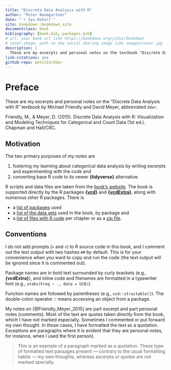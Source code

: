 ```yaml
---
title: "Discrete Data Analysis with R"
author: "Peter Baumgartner"
date: "`r Sys.Date()`"
site: bookdown::bookdown_site
documentclass: book
bibliography: [book.bib, packages.bib]
# url: your book url like https://bookdown.org/yihui/bookdown
# cover-image: path to the social sharing image like images/cover.jpg
description: |
  These are my excerpts and personal notes on the textbook "Discrete Data Analysis with R" by Michael Friendly and David Meyer.
link-citations: yes
github-repo: petzi53/ddar
---
```



# Preface {-}

These are my excerpts and personal notes on the "Discrete Data Analysis with R" textbook by Michael Friendly and David Meyer, abbreviated `ddar`.

::: {.infobox}
Friendly, M., & Meyer, D. (2015). Discrete Data Analysis with R:
Visualization and Modeling Techniques for Categorical and Count Data
(1st ed.). Chapman and Hall/CRC.
:::

## Motivation {-}

The two primary purposes of my notes are 

1. fostering my learning about categorical data analysis by writing excerpts and experimenting with the code and
2. converting base R code to its newer **{tidyverse}** alternative.

R scripts and data files are taken from the [book's
website](http://ddar.datavis.ca/). The book is supported directly by the R packages **{[vcd](http://cran.r-project.org/package=vcd)}** and **{[vcdExtra](http://cran.r-project.org/package=vcdExtra)}**, along with numerous other R packages. There is 

- a [list of packages](http://ddar.datavis.ca/pages/using#r-packages) used 
- a [list of the data sets](http://ddar.datavis.ca/pages/using#data-sets-by-package) used in the book, by package and
- a [list of files with R code](http://ddar.datavis.ca/pages/using#r-code) per chapter or as a [zip file](http://ddar.datavis.ca/pages/Rcode/DDAR-Rcode.zip).


## Conventions {-}

I do not add prompts (`>` and `+`) to R source code in this book, and I comment out the text output with two hashes `##` by default. This is for your convenience when you want to copy and run the code (the text output will be ignored since it is commented out). 

Package names are in bold text surrounded by curly brackets (e.g., **{vcdExtra}**), and inline code and filenames are formatted in a typewriter font (e.g., `xtabs(Freq ~ ., data = UCB)`). 

Function names are followed by parentheses (e.g., `vcd::structable()`). The double-colon operator :: means accessing an object from a package.

My notes on [@Friendly_Meyer_2015] are part excerpt and part personal notes (comments). Most of the text are quotes taken directly from the book, which I have not marked especially.
Sometimes I commented or put forward my own thought. In those cases, I
have formatted the text as a quotation. Exceptions are paragraphs where it is evident that they are personal notes, for instance, when I used the first person). 

> This is an example of a paragraph marked as a quotation. These type of
> formatted text passages present --- contrary to the usual formatting
> habits --- my own thoughts, whereas excerpts or quotes are not marked specially.

